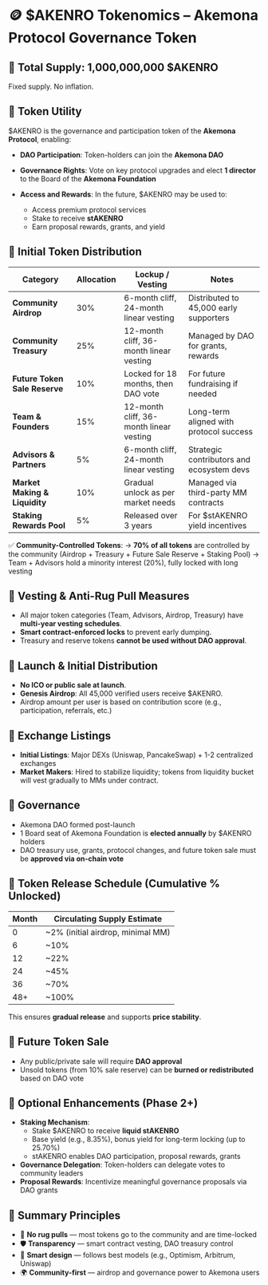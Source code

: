 # 🪙 \$AKENRO Tokenomics – Akemona Protocol Governance Token


## 🔹 Total Supply: **1,000,000,000 \$AKENRO**
Fixed supply. No inflation.


## 🔹 Token Utility
\$AKENRO is the governance and participation token of the **Akemona Protocol**, enabling:

* **DAO Participation**: Token-holders can join the **Akemona DAO**
* **Governance Rights**: Vote on key protocol upgrades and elect **1 director** to the Board of the **Akemona Foundation**
* **Access and Rewards**: In the future, \$AKENRO may be used to:

  * Access premium protocol services
  * Stake to receive **stAKENRO**
  * Earn proposal rewards, grants, and yield


## 🔹 Initial Token Distribution
| Category                      | Allocation | Lockup / Vesting                        | Notes                                     |
| ----------------------------- | ---------- | --------------------------------------- | ----------------------------------------- |
| **Community Airdrop**         | 30%        | 6-month cliff, 24-month linear vesting  | Distributed to 45,000 early supporters    |
| **Community Treasury**        | 25%        | 12-month cliff, 36-month linear vesting | Managed by DAO for grants, rewards        |
| **Future Token Sale Reserve** | 10%        | Locked for 18 months, then DAO vote     | For future fundraising if needed          |
| **Team & Founders**           | 15%        | 12-month cliff, 36-month linear vesting | Long-term aligned with protocol success   |
| **Advisors & Partners**       | 5%         | 6-month cliff, 24-month linear vesting  | Strategic contributors and ecosystem devs |
| **Market Making & Liquidity** | 10%        | Gradual unlock as per market needs      | Managed via third-party MM contracts      |
| **Staking Rewards Pool**      | 5%         | Released over 3 years                   | For \$stAKENRO yield incentives           |

✅ **Community-Controlled Tokens**:
→ **70% of all tokens** are controlled by the community (Airdrop + Treasury + Future Sale Reserve + Staking Pool)
→ Team + Advisors hold a minority interest (20%), fully locked with long vesting


## 🔹 Vesting & Anti-Rug Pull Measures
* All major token categories (Team, Advisors, Airdrop, Treasury) have **multi-year vesting schedules**.
* **Smart contract-enforced locks** to prevent early dumping.
* Treasury and reserve tokens **cannot be used without DAO approval**.


## 🔹 Launch & Initial Distribution
* **No ICO or public sale at launch**.
* **Genesis Airdrop**: All 45,000 verified users receive \$AKENRO.
* Airdrop amount per user is based on contribution score (e.g., participation, referrals, etc.)


## 🔹 Exchange Listings
* **Initial Listings**: Major DEXs (Uniswap, PancakeSwap) + 1-2 centralized exchanges
* **Market Makers**: Hired to stabilize liquidity; tokens from liquidity bucket will vest gradually to MMs under contract.


## 🔹 Governance
* Akemona DAO formed post-launch
* 1 Board seat of Akemona Foundation is **elected annually** by \$AKENRO holders
* DAO treasury use, grants, protocol changes, and future token sale must be **approved via on-chain vote**


## 🔹 Token Release Schedule (Cumulative % Unlocked)
| Month | Circulating Supply Estimate        |
| ----- | ---------------------------------- |
| 0     | \~2% (initial airdrop, minimal MM) |
| 6     | \~10%                              |
| 12    | \~22%                              |
| 24    | \~45%                              |
| 36    | \~70%                              |
| 48+   | \~100%                             |

This ensures **gradual release** and supports **price stability**.


## 🔹 Future Token Sale
* Any public/private sale will require **DAO approval**
* Unsold tokens (from 10% sale reserve) can be **burned or redistributed** based on DAO vote


## 🔹 Optional Enhancements (Phase 2+)
* **Staking Mechanism**:
  * Stake \$AKENRO to receive **liquid stAKENRO**
  * Base yield (e.g., 8.35%), bonus yield for long-term locking (up to 25.70%)
  * stAKENRO enables DAO participation, proposal rewards, grants
* **Governance Delegation**: Token-holders can delegate votes to community leaders
* **Proposal Rewards**: Incentivize meaningful governance proposals via DAO grants


## 🔹 Summary Principles
* 🚫 **No rug pulls** — most tokens go to the community and are time-locked
* 🛡️ **Transparency** — smart contract vesting, DAO treasury control
* 🧠 **Smart design** — follows best models (e.g., Optimism, Arbitrum, Uniswap)
* 🌍 **Community-first** — airdrop and governance power to Akemona users

